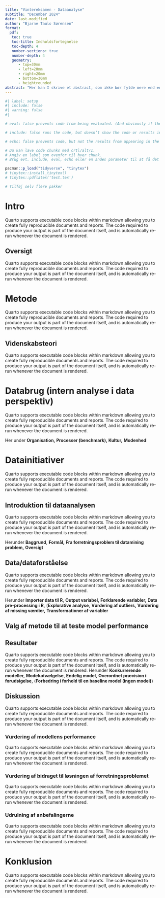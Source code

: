 ```yaml
---
title: "Vintereksamen - Dataanalyse"
subtitle: "December 2024"
date: last-modified
author: "Bjarne Taulo Sørensen"
format: 
  pdf:
   toc: true
   toc-title: Indholdsfortegnelse
   toc-depth: 4
   number-sections: true
   number-depth: 4
   geometry:
      - top=30mm
      - left=20mm
      - right=20mm
      - bottom=30mm
      - heightrounded
abstract: "Her kan I skrive et abstract, som ikke bør fylde mere end en halv side. Bla, bla, bla, bla, bla, bla, bla, bla, bla, bla, bla, bla, bla, bla, bla, bla, bla, bla, bla, bla, bla, bla, bla, blaa, blaa, blaa, blaa, blaa, blaa, blaa, blaa, blaa, blaa, blaa, blaa, blaa, blaa, blaa, blaa, blaa, blaa, blaaa, blaaa, blaaa, blaaa, blaaa, blaaa, blaaa, blaaa, blaaa, blaaa, blaaa, blaaa, blaaa, blaaa, blaaa, blaaa, blaaaa, blaaaa, blaaaa, blaaaa, blaaaa, blaaaa, blaaaa, blaaaa, blaaaa, blaaaa, blaaaa, blaaaa, blaaaa....hej. Hej fra Martin" "abdi"
---
```


```r
#| label: setup
#| include: false
#| warning: false
#| 

# eval: false prevents code from being evaluated. (And obviously if the code is not run, no results will be generated). This is useful for displaying example code, or for disabling a large block of code without commenting each line.

# include: false runs the code, but doesn’t show the code or results in the final document. Use this for setup code that you don’t want cluttering your report.

# echo: false prevents code, but not the results from appearing in the finished file. Use this when writing reports aimed at people who don’t want to see the underlying R code.

# Du kan lave code chunks med crtl/alt/I. 
# Angiv en label som ovenfor til hver chunk. 
# Brug evt. include, eval, echo eller en anden parameter til at få det ønskede output

pacman::p_load("tidyverse", "tinytex")
# tinytex::install_tinytex()
# tinytex::pdflatex('test.tex')

# Tilføj selv flere pakker
```

# Intro
Quarto supports executable code blocks within markdown allowing you to create fully reproducible documents and reports. The code required to produce your output is part of the document itself, and is automatically re-run whenever the document is rendered.

## Oversigt
Quarto supports executable code blocks within markdown allowing you to create fully reproducible documents and reports. The code required to produce your output is part of the document itself, and is automatically re-run whenever the document is rendered.

# Metode
Quarto supports executable code blocks within markdown allowing you to create fully reproducible documents and reports. The code required to produce your output is part of the document itself, and is automatically re-run whenever the document is rendered.

## Videnskabsteori
Quarto supports executable code blocks within markdown allowing you to create fully reproducible documents and reports. The code required to produce your output is part of the document itself, and is automatically re-run whenever the document is rendered.

# Databrug (intern analyse i data perspektiv)
Quarto supports executable code blocks within markdown allowing you to create fully reproducible documents and reports. The code required to produce your output is part of the document itself, and is automatically re-run whenever the document is rendered.

Her under **Organisation,** **Processer (benchmark),** **Kultur,** **Modenhed** 

# Datainitiativer
Quarto supports executable code blocks within markdown allowing you to create fully reproducible documents and reports. The code required to produce your output is part of the document itself, and is automatically re-run whenever the document is rendered.

## Introduktion til dataanalysen
Quarto supports executable code blocks within markdown allowing you to create fully reproducible documents and reports. The code required to produce your output is part of the document itself, and is automatically re-run whenever the document is rendered.
 
Herunder **Baggrund,** **Formål,** **Fra forretningsproblem til datamining problem,** **Oversigt**

## Data/dataforståelse
Quarto supports executable code blocks within markdown allowing you to create fully reproducible documents and reports. The code required to produce your output is part of the document itself, and is automatically re-run whenever the document is rendered.

Herunder **Importer data til R,** **Output variabel,** **Forklarende variabler,** **Data pre-processing i R,** (**Explorative analyse,** **Vurdering af outliers,**
**Vurdering af missing værdier,** **Transformationer af variabler**

## Valg af metode til at teste model performance

## Resultater
Quarto supports executable code blocks within markdown allowing you to create fully reproducible documents and reports. The code required to produce your output is part of the document itself, and is automatically re-run whenever the document is rendered.
Herunder **Konkurrerende modeller,** **Modeludvælgelse,** **Endelig model,** **Overordnet præcision i forudsigelse,** (**Forbedring i forhold til en baseline model (ingen model)**)

## Diskussion
Quarto supports executable code blocks within markdown allowing you to create fully reproducible documents and reports. The code required to produce your output is part of the document itself, and is automatically re-run whenever the document is rendered.

### Vurdering af modellens performance
Quarto supports executable code blocks within markdown allowing you to create fully reproducible documents and reports. The code required to produce your output is part of the document itself, and is automatically re-run whenever the document is rendered. 

### Vurdering af bidraget til løsningen af forretningsproblemet
Quarto supports executable code blocks within markdown allowing you to create fully reproducible documents and reports. The code required to produce your output is part of the document itself, and is automatically re-run whenever the document is rendered.

### Udrulning af anbefalingerne
Quarto supports executable code blocks within markdown allowing you to create fully reproducible documents and reports. The code required to produce your output is part of the document itself, and is automatically re-run whenever the document is rendered.

<!-- ## Foreslå opfølgningsaktiviteter -->

# Konklusion
Quarto supports executable code blocks within markdown allowing you to create fully reproducible documents and reports. The code required to produce your output is part of the document itself, and is automatically re-run whenever the document is rendered.